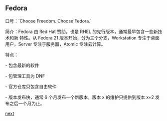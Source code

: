 == Fedora ==

口号：`Choose Freedom. Choose Fedora.`

简介：Fedora 由 Red Hat 赞助，也是 RHEL 的先行版本，通常最早包含一些新技术和新
特性。从 Fedora 21 版本开始，分为三个分支，Workstation 专注于桌面用户，Server
专注于服务器，Atomic 专注云计算。

特点：

-   包含最新的软件

-   包管理工具为 DNF

-   官方仓库只包含自由软件

-   版本发布快，通常 6 个月发布一个新版本，版本 x 的维护只提供到版本 x+2 发布之后一个月为止。

[[2.5|next]]
